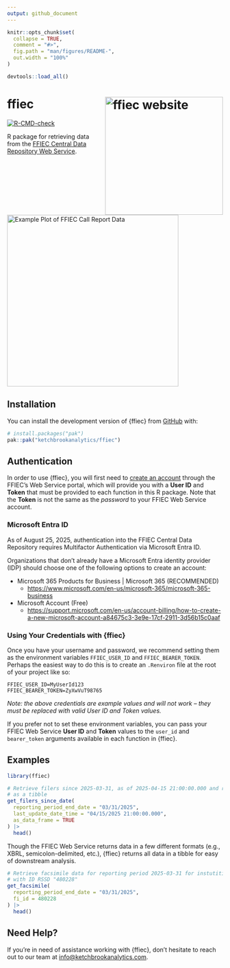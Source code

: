 ```yaml
---
output: github_document
---
```


<!-- README.md is generated from README.Rmd. Please edit that file -->

```r
knitr::opts_chunk$set(
  collapse = TRUE,
  comment = "#>",
  fig.path = "man/figures/README-",
  out.width = "100%"
)

devtools::load_all()
```

# ffiec <a href="https://ketchbrookanalytics.github.io/ffiec/"><img src="man/figures/logo.png" align="right" height="275" alt="ffiec website" /></a>

<!-- badges: start -->
[![R-CMD-check](https://github.com/ketchbrookanalytics/ffiec/actions/workflows/R-CMD-check.yaml/badge.svg)](https://github.com/ketchbrookanalytics/ffiec/actions/workflows/R-CMD-check.yaml)
<!-- badges: end -->

R package for retrieving data from the [FFIEC Central Data Repository Web Service](https://cdr.ffiec.gov/public/ManageFacsimiles.aspx).

<br>

<img src="man/figures/ffiec_example_plot.png" align="center" height="400" alt="Example Plot of FFIEC Call Report Data" />

## Installation

You can install the development version of {ffiec} from [GitHub](https://github.com/) with:

``` r
# install.packages("pak")
pak::pak("ketchbrookanalytics/ffiec")
```

## Authentication

In order to use {ffiec}, you will first need to [create an account](https://cdr.ffiec.gov/public/PWS/CreateAccount.aspx?PWS=true) through the FFIEC's Web Service portal, which will provide you with a **User ID** and **Token** that must be provided to each function in this R package. Note that the **Token** is not the same as the *password* to your FFIEC Web Service account.

### Microsoft Entra ID

As of August 25, 2025, authentication into the FFIEC Central Data Repository requires Multifactor Authentication via Microsoft Entra ID.

Organizations that don't already have a Microsoft Entra identity provider (IDP) should choose one of the following options to create an account:

- Microsoft 365 Products for Business | Microsoft 365 (RECOMMENDED)
  + <https://www.microsoft.com/en-us/microsoft-365/microsoft-365-business>
- Microsoft Account (Free)
  + <https://support.microsoft.com/en-us/account-billing/how-to-create-a-new-microsoft-account-a84675c3-3e9e-17cf-2911-3d56b15c0aaf>

### Using Your Credentials with {ffiec}

Once you have your username and password, we recommend setting them as the environment variables `FFIEC_USER_ID` and `FFIEC_BEARER_TOKEN`. Perhaps the easiest way to do this is to create an `.Renviron` file at the root of your project like so:

```.Renviron
FFIEC_USER_ID=MyUserId123
FFIEC_BEARER_TOKEN=ZyXwVuT98765
```

*Note: the above credentials are example values and will not work -- they must be replaced with valid User ID and Token values.*

If you prefer not to set these environment variables, you can pass your FFIEC Web Service **User ID** and **Token** values to the `user_id` and `bearer_token` arguments available in each function in {ffiec}.

## Examples

```r
library(ffiec)

# Retrieve filers since 2025-03-31, as of 2025-04-15 21:00:00.000 and return
# as a tibble
get_filers_since_date(
  reporting_period_end_date = "03/31/2025",
  last_update_date_time = "04/15/2025 21:00:00.000",
  as_data_frame = TRUE
) |>
  head()
```

Though the FFIEC Web Service returns data in a few different formats (e.g., XBRL, semicolon-delimited, etc.), {ffiec} returns all data in a tibble for easy of downstream analysis.

```r
# Retrieve facsimile data for reporting period 2025-03-31 for instutition
# with ID RSSD "480228"
get_facsimile(
  reporting_period_end_date = "03/31/2025",
  fi_id = 480228
) |>
  head()
```

## Need Help?

If you're in need of assistance working with {ffiec}, don't hesitate to reach out to our team at [info@ketchbrookanalytics.com](mailto:info@ketchbrookanalytics.com).
